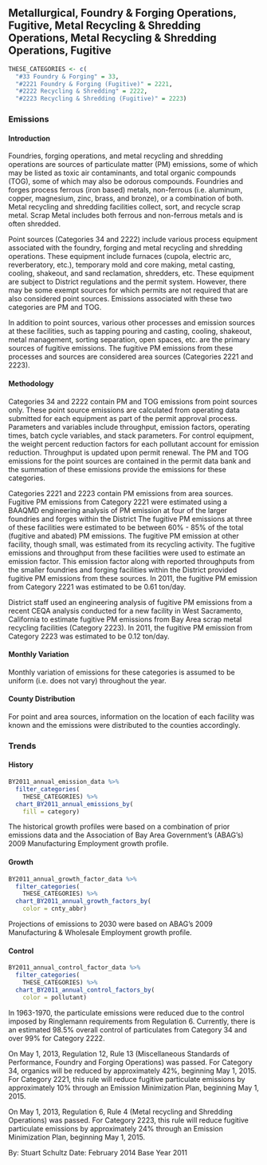 ## Metallurgical, Foundry & Forging Operations, Fugitive, Metal Recycling & Shredding Operations, Metal Recycling & Shredding Operations, Fugitive

```r
THESE_CATEGORIES <- c(
  "#33 Foundry & Forging" = 33,
  "#2221 Foundry & Forging (Fugitive)" = 2221,
  "#2222 Recycling & Shredding" = 2222,
  "#2223 Recycling & Shredding (Fugitive)" = 2223)
```

### Emissions

#### Introduction {-}

Foundries, forging operations, and metal recycling and shredding operations are sources of particulate matter (PM) emissions, some of which may be listed as toxic air contaminants, and total organic compounds (TOG), some of which may also be odorous compounds. Foundries and forges process ferrous (iron based) metals, non-ferrous (i.e. aluminum, copper, magnesium, zinc, brass, and bronze), or a combination of both. Metal recycling and shredding facilities collect, sort, and recycle scrap metal. Scrap Metal includes both ferrous and non-ferrous metals and is often shredded.

Point sources (Categories 34 and 2222) include various process equipment associated with the foundry, forging and metal recycling and shredding operations. These equipment include furnaces (cupola, electric arc, reverberatory, etc.), temporary mold and core making, metal casting, cooling, shakeout, and sand reclamation, shredders, etc. These equipment are subject to District regulations and the permit system. However, there may be some exempt sources for which permits are not required that are also considered point sources. Emissions associated with these two categories are PM and TOG.

In addition to point sources, various other processes and emission sources at these facilities, such as tapping pouring and casting, cooling, shakeout, metal management, sorting separation, open spaces, etc. are the primary sources of fugitive emissions. The fugitive PM emissions from these processes and sources are considered area sources (Categories 2221 and 2223).

#### Methodology {-}

Categories 34 and 2222 contain PM and TOG emissions from point sources only. These point source emissions are calculated from operating data submitted for each equipment as part of the permit approval process. Parameters and variables include throughput, emission factors, operating times, batch cycle variables, and stack parameters. For control equipment, the weight percent reduction factors for each pollutant account for emission reduction. Throughput is updated upon permit renewal. The PM and TOG emissions for the point sources are contained in the permit data bank and the summation of these emissions provide the emissions for these categories.

Categories 2221 and 2223 contain PM emissions from area sources. Fugitive PM emissions from Category 2221 were estimated using a BAAQMD engineering analysis of PM emission at four of the larger foundries and forges within the District The fugitive PM emissions at three of these facilities were estimated to be between 60% - 85% of the total (fugitive and abated) PM emissions. The fugitive PM emission at other facility, though small, was estimated from its recycling activity. The fugitive emissions and throughput from these facilities were used to estimate an emission factor. This emission factor along with reported throughputs from the smaller foundries and forging facilities within the District provided fugitive PM emissions from these sources. In 2011, the fugitive PM emission from Category 2221 was estimated to be 0.61 ton/day.

District staff used an engineering analysis of fugitive PM emissions from a recent CEQA analysis conducted for a new facility in West Sacramento, California to estimate fugitive PM emissions from Bay Area scrap metal recycling facilities (Category 2223). In 2011, the fugitive PM emission from Category 2223 was estimated to be 0.12 ton/day.

#### Monthly Variation {-}

Monthly variation of emissions for these categories is assumed to be uniform (i.e. does not vary) throughout the year.

#### County Distribution {-}

For point and area sources, information on the location of each facility was known and the emissions were distributed to the counties accordingly.

### Trends

#### History {-}

```r
BY2011_annual_emission_data %>%
  filter_categories(
    THESE_CATEGORIES) %>%
  chart_BY2011_annual_emissions_by(
    fill = category)
```

The historical growth profiles were based on a combination of prior emissions data and the Association of Bay Area Government’s (ABAG’s) 2009 Manufacturing Employment growth profile.

#### Growth {-}

```r
BY2011_annual_growth_factor_data %>%
  filter_categories(
    THESE_CATEGORIES) %>%
  chart_BY2011_annual_growth_factors_by(
    color = cnty_abbr)
```

Projections of emissions to 2030 were based on ABAG’s 2009 Manufacturing & Wholesale Employment growth profile.

#### Control {-}

```r
BY2011_annual_control_factor_data %>%
  filter_categories(
    THESE_CATEGORIES) %>%
  chart_BY2011_annual_control_factors_by(
    color = pollutant)
```

In 1963-1970, the particulate emissions were reduced due to the control imposed by Ringlemann requirements from Regulation 6. Currently, there is an estimated 98.5% overall control of particulates from Category 34 and over 99% for Category 2222.

On May 1, 2013, Regulation 12, Rule 13 (Miscellaneous Standards of Performance, Foundry and Forging Operations) was passed. For Category 34, organics will be reduced by approximately 42%, beginning May 1, 2015. For Category 2221, this rule will reduce fugitive particulate emissions by approximately 10% through an Emission Minimization Plan, beginning May 1, 2015.

On May 1, 2013, Regulation 6, Rule 4 (Metal recycling and Shredding Operations) was passed. For Category 2223, this rule will reduce fugitive particulate emissions by approximately 24% through an Emission Minimization Plan, beginning May 1, 2015.

By: Stuart Schultz 
Date: February 2014 
Base Year 2011
